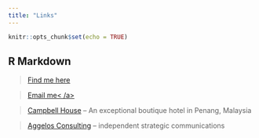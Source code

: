 ```yaml
---
title: "Links"
---
```


```r
knitr::opts_chunk$set(echo = TRUE)
```

## R Markdown
> [Find me here](https://www.linkedin.com/in/chriswrayuk/)

> <a href="mailto:john@example.com">Email me< /a>

> [Campbell House](http://campbellhousepenang.com/) -- An exceptional boutique hotel in Penang, Malaysia

> [Aggelos Consulting](http://www.aggelosconsulting.com/) -- independent strategic communications